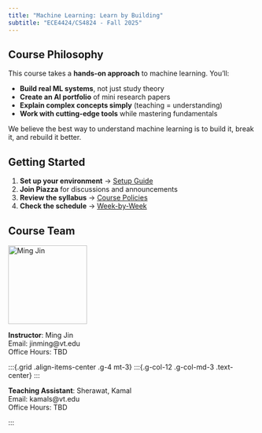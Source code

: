 ```yaml
---
title: "Machine Learning: Learn by Building"
subtitle: "ECE4424/CS4824 - Fall 2025"
---
```


## Course Philosophy

This course takes a **hands-on approach** to machine learning. You'll:

- **Build real ML systems**, not just study theory
- **Create an AI portfolio** of mini research papers
- **Explain complex concepts simply** (teaching = understanding)
- **Work with cutting-edge tools** while mastering fundamentals

We believe the best way to understand machine learning is to build it, break it, and rebuild it better.


## Getting Started

1. **Set up your environment** → [Setup Guide](lectures/00-setup.qmd)
2. **Join Piazza** for discussions and announcements
3. **Review the syllabus** → [Course Policies](syllabus.qmd)
4. **Check the schedule** → [Week-by-Week](schedule.qmd)

## Course Team

:::{.grid .align-items-center .g-4}
:::{.g-col-12 .g-col-md-3 .text-center}
<img src="images/mingjin.jpg" alt="Ming Jin" width="160" class="rounded-circle mx-auto d-block">
:::

:::{.g-col-12 .g-col-md-9}
**Instructor**: Ming Jin  
Email: jinming@vt.edu  
Office Hours: TBD
:::
:::

:::{.grid .align-items-center .g-4 mt-3}
:::{.g-col-12 .g-col-md-3 .text-center}
<!-- Add a TA photo later if desired -->
<!-- ![Sherawat, Kamal](images/ta.jpg){width=160 .rounded-circle fig-cap=" "} -->
:::

:::{.g-col-12 .g-col-md-9}
**Teaching Assistant**: Sherawat, Kamal  
Email: kamals@vt.edu  
Office Hours: TBD
:::
:::